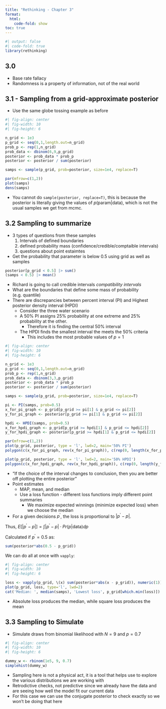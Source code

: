 ```yaml
---
title: "Rethinking - Chapter 3"
format: 
  html:
    code-fold: show
toc: true
---
```

```r
#| output: false
#| code-fold: true
library(rethinking)
```

## 3.0
- Base rate fallacy
- Randomness is a property of information, not of the real world

## 3.1 - Sampling from a grid-approximate posterior
- Use the same globe tossing example as before
```r
#| fig-align: center
#| fig-width: 10
#| fig-height: 6

n_grid <- 1e3
p_grid <- seq(0,1,length.out=n_grid)
prob_p <- rep(1,n_grid)
prob_data <- dbinom(6,9,p_grid)
posterior <- prob_data * prob_p
posterior <- posterior / sum(posterior)

samps <- sample(p_grid, prob=posterior, size=1e4, replace=T)

par(mfrow=c(1,2))
plot(samps)
dens(samps)
```
- You cannot do `sample(posterior, replace=T)`, this is because the posterior is literally giving the values of $p(\text{param}|\text{data})$, which is not the usual samples we get from mcmc.

## 3.2 Sampling to summarize
- 3 types of questions from these samples
  1. Intervals of defined boundaries
  2. defined probability mass (confidence/credible/comptaible intervals)
  3. questions about point estaimtes

- Get the probability that parameter is below 0.5 using grid as well as samples
```r
posterior[p_grid < 0.5] |> sum()
(samps < 0.5) |> mean()
```
- Richard is going to call credible intervals *compatibility intervals*
- What are the boundaries that define some mass of probability (e.g. quantile)
- There are discrepancies between percent interval (PI) and Highest posterior density interval (HPDI)
  - Consider the three water scenario
  - A 50% PI assigns 25% probability at one extreme and 25% probability at the other.
    - Therefore it is finding the central 50% interval
  - The HPDI finds the smallest interval the meets the 50% criteria
    - This includes the most probable values of $p=1$
  
  
```r
#| fig-align: center
#| fig-width: 10
#| fig-height: 6

n_grid <- 1e3
p_grid <- seq(0,1,length.out=n_grid)
prob_p <- rep(1,n_grid)
prob_data <- dbinom(3,3,p_grid)
posterior <- prob_data * prob_p
posterior <- posterior / sum(posterior)

samps <- sample(p_grid, prob=posterior, size=1e4, replace=T)

pi <- PI(samps, prob=0.5)
x_for_pi_graph <- p_grid[p_grid >= pi[1] & p_grid <= pi[2]]
y_for_pi_graph <- posterior[p_grid >= pi[1] & p_grid <= pi[2]]

hpdi <- HPDI(samps, prob=0.5)
x_for_hpdi_graph <- p_grid[p_grid >= hpdi[1] & p_grid <= hpdi[2]]
y_for_hpdi_graph <- posterior[p_grid >= hpdi[1] & p_grid <= hpdi[2]]

par(mfrow=c(1,2))
plot(p_grid, posterior, type = 'l', lwd=2, main='50% PI')
polygon(c(x_for_pi_graph, rev(x_for_pi_graph)), c(rep(0, length(x_for_pi_graph)), rev(y_for_pi_graph)), col='darkblue')

plot(p_grid, posterior, type = 'l', lwd=2, main='50% HPDI')
polygon(c(x_for_hpdi_graph, rev(x_for_hpdi_graph)), c(rep(0, length(y_for_hpdi_graph)), rev(y_for_hpdi_graph)), col='darkblue')
```

- "If the choice of the interval changes to conclusion, then you are better off plotting the entire posterior"
- Point estimates
  - MAP, mean, and median
  - Use a loss function - different loss functions imply different point summaries
    - We maximize expected winnings (minimize expected loss) when we choose the median
- For a given decisions $p^\prime$, the loss is proportional to $|p^\prime - p|$. 

Thus, $E[|p^\prime - p|] = \int |p^\prime - p| \cdot Pr(p|\text{data}) dp$

Calculated if $p^\prime=0.5$ as:
```r
sum(posterior*abs(0.5 - p_grid))
```

We can do all at once with `vapply`:
```r
#| fig-align: center
#| fig-width: 10
#| fig-height: 6

loss <- vapply(p_grid, \(x) sum(posterior*abs(x - p_grid)), numeric(1))
plot(p_grid, loss, type='l', lwd=2)
cat('Median: ', median(samps), 'Lowest loss', p_grid[which.min(loss)])
```
- Absolute loss produces the median, while square loss produces the mean

## 3.3 Sampling to Simulate
- Simulate draws from binomial likelihood with $N=9$ and $p=0.7$
```r
#| fig-align: center
#| fig-width: 10
#| fig-height: 6

dummy_w <- rbinom(1e5, 9, 0.7)
simplehist(dummy_w)
```
- Sampling here is not a physical act, it is a tool that helps use to explore the various distributions we are working with
- Retrodictive checks, not predictive since we already have the data and are seeing how well the model fit our current data
- For this case we can use the conjugate posterior to check exactly so we won't be doing that here

